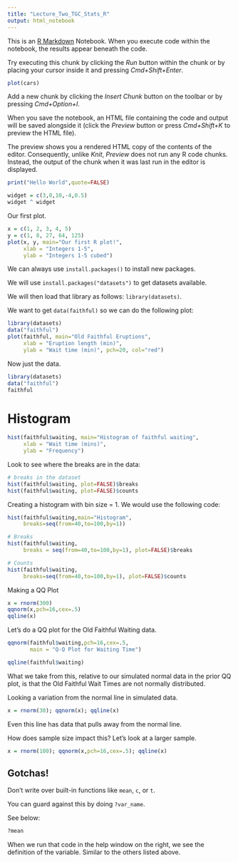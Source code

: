 ```yaml
---
title: "Lecture_Two_TGC_Stats_R"
output: html_notebook
---
```


This is an [R Markdown](http://rmarkdown.rstudio.com) Notebook. When you execute code within the notebook, the results appear beneath the code. 

Try executing this chunk by clicking the *Run* button within the chunk or by placing your cursor inside it and pressing *Cmd+Shift+Enter*. 

```r
plot(cars)
```

Add a new chunk by clicking the *Insert Chunk* button on the toolbar or by pressing *Cmd+Option+I*.

When you save the notebook, an HTML file containing the code and output will be saved alongside it (click the *Preview* button or press *Cmd+Shift+K* to preview the HTML file). 

The preview shows you a rendered HTML copy of the contents of the editor. Consequently, unlike *Knit*, *Preview* does not run any R code chunks. Instead, the output of the chunk when it was last run in the editor is displayed.

```r
print("Hello World",quote=FALSE)
```

```r
widget = c(3,0,10,-4,0.5)
widget ^ widget
```

Our first plot.
```r
x = c(1, 2, 3, 4, 5)
y = c(1, 8, 27, 64, 125)
plot(x, y, main="Our first R plot!",
     xlab = "Integers 1-5",
     ylab = "Integers 1-5 cubed")
```
We can always use `install.packages()` to install new packages.

We will use `install.packages("datasets")` to get datasets available.

We will then load that library as follows: `library(datasets)`.

We want to get `data(faithful)` so we can do the following plot:

```r
library(datasets)
data("faithful")
plot(faithful, main="Old Faithful Eruptions",
     xlab = "Eruption length (min)",
     ylab = "Wait time (min)", pch=20, col="red")
```

Now just the data.

```r
library(datasets)
data("faithful")
faithful
```

# Histogram

```r
hist(faithful$waiting, main="Histogram of faithful waiting",
     xlab = "Wait time (mins)",
     ylab = "Frequency")
```

Look to see where the breaks are in the data:

```r
# breaks in the dataset
hist(faithful$waiting, plot=FALSE)$breaks
hist(faithful$waiting, plot=FALSE)$counts

```

Creating a histogram with bin size = 1.  We would use the following code:
```r
hist(faithful$waiting,main="Histogram",
     breaks=seq(from=40,to=100,by=1))
```

```r
# Breaks
hist(faithful$waiting,
     breaks = seq(from=40,to=100,by=1), plot=FALSE)$breaks

# Counts
hist(faithful$waiting,
     breaks=seq(from=40,to=100,by=1), plot=FALSE)$counts
```
Making a QQ Plot
```r
x = rnorm(300)
qqnorm(x,pch=16,cex=.5)
qqline(x)
```
Let's do a QQ plot for the Old Faithful Waiting data.

```r
qqnorm(faithful$waiting,pch=16,cex=.5,
       main = "Q-Q Plot for Waiting Time")

qqline(faithful$waiting)
```
What we take from this, relative to our simulated normal data in the prior QQ plot, is that the Old Faithful Wait Times are not normally distributed.

Looking a variation from the normal line in simulated data.

```r
x = rnorm(30); qqnorm(x); qqline(x)
```
Even this line has data that pulls away from the normal line.

How does sample size impact this?  Let's look at a larger sample.

```r
x = rnorm(100); qqnorm(x,pch=16,cex=.5); qqline(x)
```

## Gotchas!

Don't write over built-in functions like `mean`, `c`, or `t`.

You can guard against this by doing `?var_name`.

See below:
```r
?mean
```
 
When we run that code in the help window on the right, we see the definition of the variable.  Similar to the others listed above.


